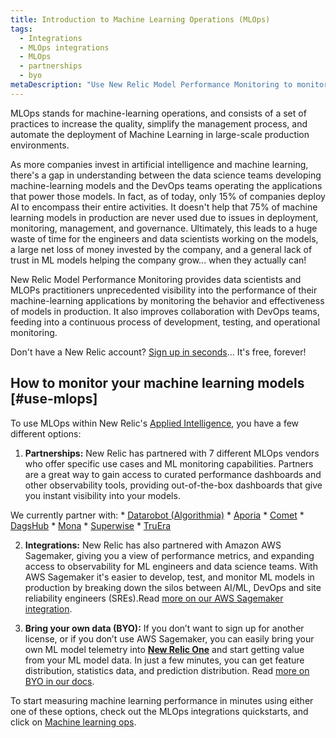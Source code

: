 ```yaml
---
title: Introduction to Machine Learning Operations (MLOps)
tags:
  - Integrations
  - MLOps integrations 
  - MLOps
  - partnerships
  - byo 
metaDescription: "Use New Relic Model Performance Monitoring to monitor and observe the performance of your machine learning models."
---
```


MLOps stands for machine-learning operations, and consists of a set of practices to increase the quality, simplify the management process, and automate the deployment of Machine Learning in large-scale production environments. 

As more companies invest in artificial intelligence and machine learning, there's a gap in understanding between the data science teams developing machine-learning models and the DevOps teams operating the applications that power those models. In fact, as of today, only 15% of companies deploy AI to encompass their entire activities. It doesn't help that 75% of machine learning models in production are never used due to issues in deployment, monitoring, management, and governance. Ultimately, this leads to a huge waste of time for the engineers and data scientists working on the models, a large net loss of money invested by the company, and a general lack of trust in ML models helping the company grow... when they actually can!

New Relic Model Performance Monitoring provides data scientists and MLOPs practitioners unprecedented visibility into the performance of their machine-learning applications by monitoring the behavior and effectiveness of models in production. It also improves collaboration with DevOps teams, feeding into a continuous process of development, testing, and operational monitoring.

Don't have a New Relic account? [Sign up in seconds](https://newrelic.com/signup)... It's free, forever! 

## How to monitor your machine learning models [#use-mlops]

To use MLOps within New Relic's [Applied Intelligence](/docs/alerts-applied-intelligence/new-relic-alerts/get-started/introduction-applied-intelligence/), you have a few different options:

1. **Partnerships:** New Relic has partnered with 7 different MLOps vendors who offer specific use cases and ML monitoring capabilities. Partners are a great way to gain access to curated performance dashboards and other observability tools, providing out-of-the-box dashboards that give you instant visibility into your models. 

  We currently partner with:
	*  [Datarobot (Algorithmia)](/docs/alerts-applied-intelligence/mlops/integrations/datarobot-mlops-integration/)
	*  [Aporia](/docs/alerts-applied-intelligence/mlops/integrations/aporia-mlops-integration/)
	*  [Comet](/docs/alerts-applied-intelligence/mlops/integrations/comet-mlops-integration/)
	*  [DagsHub](/docs/alerts-applied-intelligence/mlops/integrations/dagshub-mlops-integration/)
	*  [Mona](/docs/alerts-applied-intelligence/mlops/integrations/mona-mlops-integration/)
	*  [Superwise](/docs/alerts-applied-intelligence/mlops/integrations/superwise-mlops-integration/)
	*  [TruEra](/docs/alerts-applied-intelligence/mlops/integrations/truera-mlops-integration/)

2. **Integrations:** New Relic has also partnered with Amazon AWS Sagemaker, giving you a view of performance metrics, and expanding access to observability for ML engineers and data science teams. With AWS Sagemaker it's easier to develop, test, and monitor ML models in production by breaking down the silos between AI/ML, DevOps and site reliability engineers (SREs).Read [more on our AWS Sagemaker integration](/docs/alerts-applied-intelligence/mlops/integrations/aws-sagemaker-mlops-integration/).

3. **Bring your own data (BYO):** If you don’t want to sign up for another license, or if you don’t use AWS Sagemaker, you can easily bring your own ML model telemetry into **[New Relic One](https://one.newrelic.com)** and start getting value from your ML model data. In just a few minutes, you can get feature distribution, statistics data, and prediction distribution. Read [more on BYO in our docs](/docs/alerts-applied-intelligence/mlops/bring-your-own/mlops-byo). 

To start measuring machine learning performance in minutes using either one of these options, check out the MLOps integrations quickstarts, and click on [Machine learning ops](https://developer.newrelic.com/instant-observability/?category=machine-learning-ops). 

